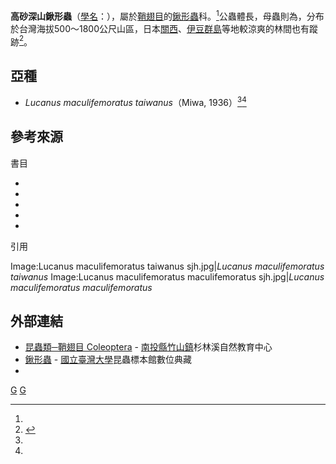 {{Speciesbox
| taxon = Lucanus maculifemoratus
| image = Lucanus maculifemoratus maculifemoratus sjh.jpg
| image_caption =''Lucanus maculifemoratus maculifemoratus'',成蟲
| binomial_authority = {{le|維克多·摩雀斯基|Victor Motschulsky|Motschulsky}}, 1861
}}
'''高砂深山鍬形蟲'''（[[學名|學名]]：''{{sname|Lucanus maculifemoratus}}''），屬於[[鞘翅目|鞘翅目]]的[[鍬形蟲|鍬形蟲]]科。<ref name="taubif-153501"/>{{sfn|楊維晟|2008|p=16}}公蟲體長{{convert|29.9|-|78.6|mm}}，母蟲則為{{convert|25|-|45.1|mm}}，分布於台灣海拔500～1800公尺山區，日本[[關西|關西]]、[[伊豆群島|伊豆群島]]等地較涼爽的林間也有蹤跡<ref>{{harvnb|鈴木知之|2006|p=41}}</ref>。

== 亞種 ==
* ''Lucanus maculifemoratus taiwanus''（Miwa, 1936）{{r|taubif-153501}}<ref name="TaiBNET-422489"/><ref name="taubif-namecode-422489"/>

== 參考來源 ==
{{commonscat|Lucanus maculifemoratus}}
;書目
*{{clref|楊維晟|2008|ref= {{cite isbn| 9789862162507 | ref= harv | noedit}}}}
*{{clref|鈴木知之|2006|ref= {{cite isbn|9789866920172|ref=harv|noedit}}}}
*{{clref|張永仁|2006|ref= {{cite isbn|9573257831|ref=harv|noedit}}}}
*{{clref|周文一|2013|ref= {{cite isbn|9789862621776|ref=harv|noedit}}}}
*{{clref|黃仕傑|2015|ref= {{cite isbn|9789864138012|ref=harv|noedit}}}}

;引用
{{reflist|1|refs=   
<ref name="taubif-153501">{{cite web|url=http://eol.taibif.tw/pages/153501 |title=高砂深山鍬形蟲Lucanus  maculifemoratus taiwanus Miwa, 1936. |publisher=  臺灣生命大百科}}</ref>
<ref name="taubif-namecode-422489">{{cite web  |url= http://taibif.org.tw/taibif_search/species_detail.php?name_code=422489  |title= Lucanus maculifemoratus taiwanus (Miwa, 1936) 高砂深山鍬形蟲  |publisher= 臺灣生物多樣性資訊入口網-TaiBif  |accessdate= 2015-10-12  }}；2015-10-01日之前的前端介面舊版：{{cite web  |url=http://taibif.tw/zh/namecode/422489  |title=Lucanus maculifemoratus taiwanus (Miwa, 1936) 高砂深山鍬形蟲  |publisher=臺灣生物多樣性資訊入口網-TaiBif  |accessdate=2015-10-12  |archiveurl=https://web.archive.org/web/20150723031931/http://taibif.tw/zh/namecode/422489  |archivedate=2015-07-23  |dead-url=no  }}</ref>
<ref name="TaiBNET-422489"> {{TaiBNET| zh=高砂深山鍬形蟲 | id=422489 | binomial=Lucanus maculifemoratus taiwanus | authority=Miwa, 1936| var= | accessdate=2015-10-12}}</ref>
}}

<gallery>
Image:Lucanus maculifemoratus taiwanus sjh.jpg|''Lucanus maculifemoratus taiwanus''
Image:Lucanus maculifemoratus maculifemoratus sjh.jpg|''Lucanus maculifemoratus maculifemoratus''
</gallery>

== 外部連結 ==
*[https://web.archive.org/web/20160304080857/http://nature.goto307.com.tw/data.php?id=2&cate=234 昆蟲類─鞘翅目 Coleoptera] - [[南投縣|南投縣]][[竹山鎮_(台灣)|竹山鎮]]杉林溪自然教育中心
*[https://web.archive.org/web/20150326221140/http://www.imdap.entomol.ntu.edu.tw/CommonInsect.php?CIindex=categorylist&L=C&CC_ID=110 鍬形蟲] - [[國立臺灣大學|國立臺灣大學]]昆蟲標本館數位典藏
*{{cite web |url= http://recreation.forest.gov.tw/epaper/epaper_97067.htm |title= 台灣10處森林遊樂區，鍬形蟲分布狀況表 |work= 台灣山林悠遊網電子報 |publisher= [[行政院農業委員會林務局|行政院農業委員會林務局]] |accessdate= 2015-08-25 |archive-url= https://web.archive.org/web/20160304092825/http://recreation.forest.gov.tw/epaper/epaper_97067.htm |archive-date= 2016-03-04 |dead-url= yes }}

{{Authority control}}
{{taxonbar}}
[[Category:_1861年描述的昆虫|G]]
[[Category:深山鍬形蟲屬|G]]